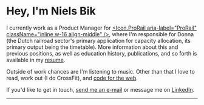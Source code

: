 
<Avatar />

# Hey, I'm Niels Bik

I currently work as a Product Manager for [<Icon.ProRail aria-label="ProRail" className="inline w-16 align-middle" />](https://www.prorail.nl), where I'm responsible for Donna (the Dutch railroad sector's primary application for capacity allocation, its primary output being the timetable). More information about this and previous positions, as well as education history, publications, and so forth is available in my [resume](https://github.com/nielsrowinbik/resume/releases/latest/download/en.pdf).

Outside of work chances are I'm listening to music. Other than that I love to read, work out (I do CrossFit), and [code for the web](https://github.com/nielsrowinbik).

If you'd like to get in touch, [send me an e-mail](mailto:hey@nielsbik.nl) or message me on [LinkedIn](https://www.linkedin.com/in/nielsrowinbik).

---

<NowPlaying />

